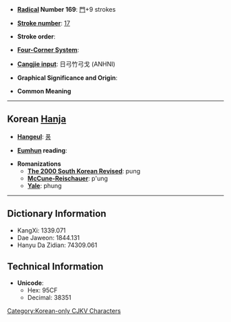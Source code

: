 * '''[[Wiktionary:Chinese radical index| Radical]] Number 169''': [[Wiktionary:Chinese radical index 門|門]]+9 strokes

* '''[[Wiktionary:Chinese total strokes index|Stroke number]]''': [[Wiktionary:Chinese total strokes index 17|17]]

* '''Stroke order''': 

* '''[[Wiktionary:Chinese four corner index|Four-Corner System]]''': 

* '''[[Wiktionary:Chinese Cangjie index|Cangjie input]]''': 日弓竹弓戈 (ANHNI)

* '''Graphical Significance and Origin''': 

* '''Common Meaning'''

----

== Korean [[Hanja]] ==

* '''[[Hangeul]]''': [[풍]]

* '''[[Eumhun]] reading''': 

* '''Romanizations'''
** '''[[The 2000 South Korean Revised Romanization|The 2000 South Korean Revised]]''': pung
** '''[[McCune-Reischauer]]''': p'ung
** '''[[Yale]]''': phung

----

== Dictionary Information ==

* KangXi: 1339.071
* Dae Jaweon: 1844.131
* Hanyu Da Zidian: 74309.061

== Technical Information ==

* '''Unicode''':
** Hex: 95CF
** Decimal: 38351

[[Category:Korean-only CJKV Characters]]